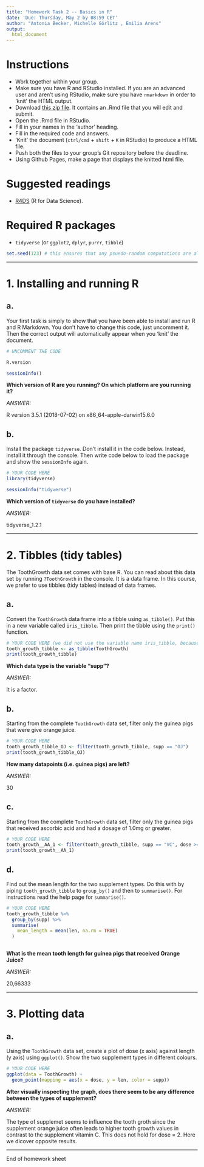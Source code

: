 ```yaml
---
title: "Homework Task 2 -- Basics in R"
date: 'Due: Thursday, May 2 by 08:59 CET'
author: "Antonia Becker, Michelle Görlitz , Emilia Arens"
output:
  html_document
---
```


# Instructions
* Work together within your group.
* Make sure you have R and RStudio installed. If you are an advanced user and aren't using RStudio, make sure you have `rmarkdown` in order to 'knit' the HTML output.
* Download [this zip file](https://michael-franke.github.io/XPLab_2019/homework/XPLab_2019_HW2.zip). It contains an .Rmd file that you will edit and submit.
* Open the .Rmd file in RStudio.
* Fill in your names in the 'author' heading.
* Fill in the required code and answers.
* 'Knit' the document (`ctrl/cmd` + `shift` + `K` in RStudio) to produce a HTML file.
* Push both the files to your group's Git repository before the deadline.
* Using Github Pages, make a page that displays the knitted html file.

# Suggested readings
* [R4DS](http://r4ds.had.co.nz/) (R for Data Science).

# Required R packages
* `tidyverse` (or `ggplot2`, `dplyr`, `purrr`, `tibble`)

```r
set.seed(123) # this ensures that any psuedo-random computations are always the same
```

___

# 1. Installing and running R

a.
---

Your first task is simply to show that you have been able to install
and run R and R Markdown.  You don't have to change this code, just
uncomment it. Then the correct output will automatically appear when
you 'knit' the document.


```r

# UNCOMMENT THE CODE

R.version

sessionInfo()
```


**Which version of R are you running? On which platform are you running it?**

*ANSWER:*

R version 3.5.1 (2018-07-02) on x86_64-apple-darwin15.6.0  


b.
---

Install the package `tidyverse`. Don't install it in the code
below. Instead, install it through the console. Then write code below
to load the package and show the `sessionInfo` again.


```r

# YOUR CODE HERE
library(tidyverse)

sessionInfo("tidyverse")

```


**Which version of `tidyverse` do you have installed?**

*ANSWER:*

tidyverse_1.2.1

___

# 2. Tibbles (tidy tables)


The ToothGrowth data set comes with base R. You can read about this data set
by running `?ToothGrowth` in the console. It is a data frame. In this
course, we prefer to use tibbles (tidy tables) instead of data frames.

a.
---

Convert the `ToothGrowth` data frame into a tibble using `as_tibble()`. Put
this in a new variable called `iris_tibble`. Then print the tibble
using the `print()` function. 


```r

# YOUR CODE HERE (we did not use the variable name iris_tibble, because in task 2d it is called tooth_gowth_tibble)
tooth_growth_tibble <- as_tibble(ToothGrowth)
print(tooth_growth_tibble)


```



**Which data type is the variable "supp"?**

*ANSWER:*

It is a factor.


b.
---

Starting from the complete `ToothGrowth` data set, filter only the guinea pigs
that were give orange juice.

```r

# YOUR CODE HERE
tooth_growth_tibble_OJ <- filter(tooth_growth_tibble, supp == "OJ")
print(tooth_growth_tibble_OJ)


```

**How many datapoints (i.e. guinea pigs) are left?**

*ANSWER:*

30



c.
---

Starting from the complete `ToothGrowth` data set, filter only the guinea pigs
that received ascorbic acid and had a dosage of 1.0mg or greater.

```r

# YOUR CODE HERE
tooth_growth__AA_1 <- filter(tooth_growth_tibble, supp == "VC", dose >= 1.0)
print(tooth_growth__AA_1)


```



d.
---

Find out the mean length for the two supplement types. Do this with by
piping `tooth_growth_tibble` to `group_by()` and then to `summarise()`.  For
instructions read the help page for `summarise()`.

```r

# YOUR CODE HERE
tooth_growth_tibble %>% 
  group_by(supp) %>% 
  summarise(
    mean_length = mean(len, na.rm = TRUE)
  )



```


**What is the mean tooth length for guinea pigs that received Orange Juice?**

*ANSWER:*

20,66333

___

# 3. Plotting data


a.
---

Using the `ToothGrowth` data set, create a plot of dose (x
axis) against length (y axis) using `ggplot()`. Show the two
supplement types in different colours.

```r

# YOUR CODE HERE
ggplot(data = ToothGrowth) + 
  geom_point(mapping = aes(x = dose, y = len, color = supp))


```


**After visually inspecting the graph, does there seem to be any difference between the types of supplement?**

*ANSWER:*

The type of supplemet seems to influence the tooth groth since the supplement orange juice often leads to higher tooth growth values in contrast to the supplement vitamin C. This does not hold for dose = 2. Here we dicover opposite results. 

___

End of homework sheet
